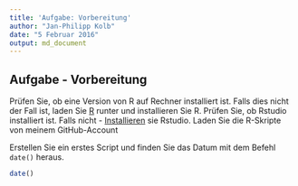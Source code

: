 ```yaml
---
title: 'Aufgabe: Vorbereitung'
author: "Jan-Philipp Kolb"
date: "5 Februar 2016"
output: md_document
---
```


## Aufgabe - Vorbereitung

\item Prüfen Sie, ob eine Version von R auf Rechner installiert ist.
\item Falls dies nicht der Fall ist, laden Sie [R](r-project.org)  runter und installieren Sie R.
\item Prüfen Sie, ob Rstudio installiert ist.
\item Falls nicht - [Installieren](http://www.rstudio.com/) sie Rstudio.
\item Laden Sie die R-Skripte von meinem GitHub-Account
\item Erstellen Sie ein erstes Script und finden Sie das Datum mit dem Befehl `date()` heraus.

```r
date()
```

